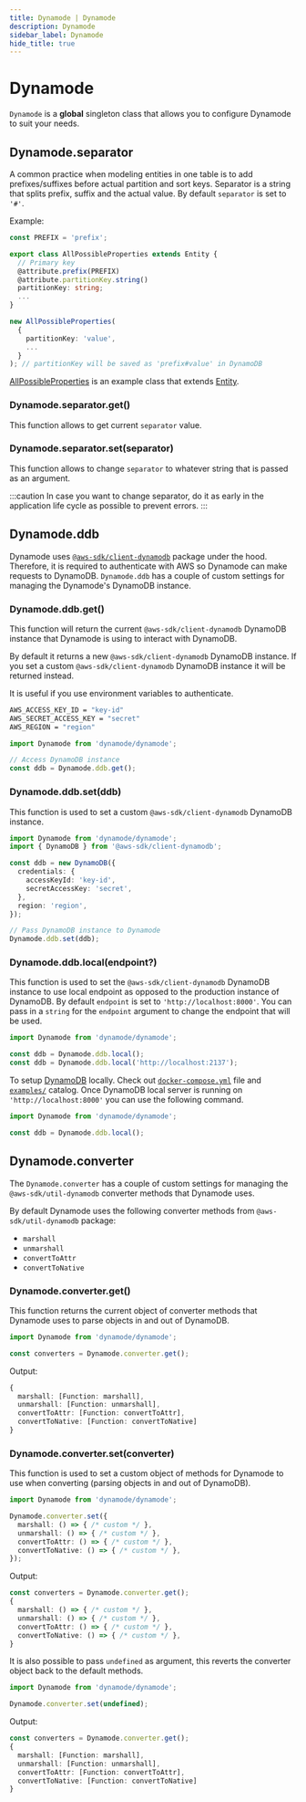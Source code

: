 ```yaml
---
title: Dynamode | Dynamode
description: Dynamode
sidebar_label: Dynamode
hide_title: true
---
```

# Dynamode

`Dynamode` is a **global** singleton class that allows you to configure Dynamode to suit your needs. 

## Dynamode.separator

A common practice when modeling entities in one table is to add prefixes/suffixes before actual partition and sort keys. Separator is a string that splits prefix, suffix and the actual value. By default `separator` is set to `'#'`.

Example:
```ts
const PREFIX = 'prefix';

export class AllPossibleProperties extends Entity {
  // Primary key
  @attribute.prefix(PREFIX)
  @attribute.partitionKey.string()
  partitionKey: string;
  ...
}

new AllPossibleProperties(
  { 
    partitionKey: 'value', 
    ... 
  }
); // partitionKey will be saved as 'prefix#value' in DynamoDB
```

[AllPossibleProperties](/docs/guide/entity/modeling#all-possible-properties) is an example class that extends [Entity](/docs/guide/managers/entityManager).

### Dynamode.separator.get()

This function allows to get current `separator` value. 

### Dynamode.separator.set(separator)

This function allows to change `separator` to whatever string that is passed as an argument.

:::caution
In case you want to change separator, do it as early in the application life cycle as possible to prevent errors.
:::

## Dynamode.ddb

Dynamode uses [`@aws-sdk/client-dynamodb`](https://www.npmjs.com/package/@aws-sdk/client-dynamodb) package under the hood. Therefore, it is required to authenticate with AWS so Dynamode can make requests to DynamoDB. `Dynamode.ddb` has a couple of custom settings for managing the Dynamode's DynamoDB instance.

### Dynamode.ddb.get()

This function will return the current `@aws-sdk/client-dynamodb` DynamoDB instance that Dynamode is using to interact with DynamoDB. 

By default it returns a new `@aws-sdk/client-dynamodb` DynamoDB instance. If you set a custom `@aws-sdk/client-dynamodb` DynamoDB instance it will be returned instead.

It is useful if you use environment variables to authenticate.

```bash
AWS_ACCESS_KEY_ID = "key-id"
AWS_SECRET_ACCESS_KEY = "secret"
AWS_REGION = "region"
```

```ts
import Dynamode from 'dynamode/dynamode';

// Access DynamoDB instance
const ddb = Dynamode.ddb.get();
```

### Dynamode.ddb.set(ddb)

This function is used to set a custom `@aws-sdk/client-dynamodb` DynamoDB instance. 

```ts
import Dynamode from 'dynamode/dynamode';
import { DynamoDB } from '@aws-sdk/client-dynamodb';

const ddb = new DynamoDB({
  credentials: {
    accessKeyId: 'key-id',
    secretAccessKey: 'secret',
  },
  region: 'region',
});

// Pass DynamoDB instance to Dynamode
Dynamode.ddb.set(ddb);
```

### Dynamode.ddb.local(endpoint?)

This function is used to set the `@aws-sdk/client-dynamodb` DynamoDB instance to use local endpoint as opposed to the production instance of DynamoDB. By default `endpoint` is set to `'http://localhost:8000'`. You can pass in a `string` for the `endpoint` argument to change the endpoint that will be used.

```ts
import Dynamode from 'dynamode/dynamode';

const ddb = Dynamode.ddb.local();
const ddb = Dynamode.ddb.local('http://localhost:2137');
```

To setup [DynamoDB](https://docs.aws.amazon.com/amazondynamodb/latest/developerguide/DynamoDBLocal.html) locally. Check out [`docker-compose.yml`](https://github.com/blazejkustra/dynamode/blob/master/examples/docker-compose.yml) file and [`examples/`](https://github.com/blazejkustra/dynamode/blob/master/examples/) catalog. Once DynamoDB local server is running on `'http://localhost:8000'` you can use the following command.

```ts
import Dynamode from 'dynamode/dynamode';

const ddb = Dynamode.ddb.local();
```

## Dynamode.converter

The `Dynamode.converter` has a couple of custom settings for managing the `@aws-sdk/util-dynamodb` converter methods that Dynamode uses.

By default Dynamode uses the following converter methods from `@aws-sdk/util-dynamodb` package:

- `marshall`
- `unmarshall`
- `convertToAttr`
- `convertToNative`

### Dynamode.converter.get()

This function returns the current object of converter methods that Dynamode uses to parse objects in and out of DynamoDB.

```ts
import Dynamode from 'dynamode/dynamode';

const converters = Dynamode.converter.get();
```

Output:

```ts
{
  marshall: [Function: marshall],
  unmarshall: [Function: unmarshall],
  convertToAttr: [Function: convertToAttr],
  convertToNative: [Function: convertToNative]
}
```

### Dynamode.converter.set(converter) 

This function is used to set a custom object of methods for Dynamode to use when converting (parsing objects in and out of DynamoDB).

```ts
import Dynamode from 'dynamode/dynamode';

Dynamode.converter.set({
  marshall: () => { /* custom */ },
  unmarshall: () => { /* custom */ },
  convertToAttr: () => { /* custom */ },
  convertToNative: () => { /* custom */ },
});
```

Output:

```ts
const converters = Dynamode.converter.get();
{
  marshall: () => { /* custom */ },
  unmarshall: () => { /* custom */ },
  convertToAttr: () => { /* custom */ },
  convertToNative: () => { /* custom */ },
}
```

It is also possible to pass `undefined` as argument, this reverts the converter object back to the default methods.

```ts
import Dynamode from 'dynamode/dynamode';

Dynamode.converter.set(undefined);
```

Output:

```ts
const converters = Dynamode.converter.get();
{
  marshall: [Function: marshall],
  unmarshall: [Function: unmarshall],
  convertToAttr: [Function: convertToAttr],
  convertToNative: [Function: convertToNative]
}
```
